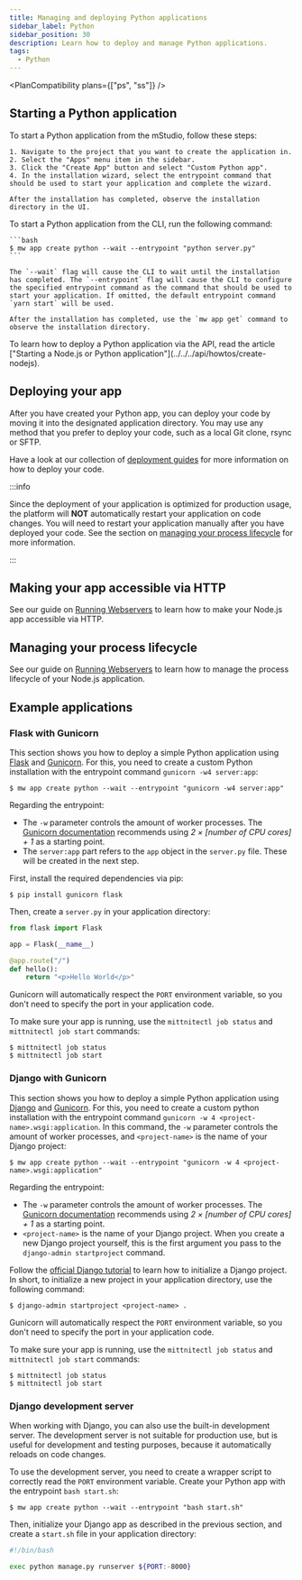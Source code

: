 ```yaml
---
title: Managing and deploying Python applications
sidebar_label: Python
sidebar_position: 30
description: Learn how to deploy and manage Python applications.
tags:
  - Python
---
```



<PlanCompatibility plans={["ps", "ss"]} />

## Starting a Python application

<Tabs groupId="access-mode">
  <TabItem value="gui" label="mStudio UI">
    To start a Python application from the mStudio, follow these steps:

    1. Navigate to the project that you want to create the application in.
    2. Select the "Apps" menu item in the sidebar.
    3. Click the "Create App" button and select "Custom Python app".
    4. In the installation wizard, select the entrypoint command that should be used to start your application and complete the wizard.

    After the installation has completed, observe the installation directory in the UI.

  </TabItem>
  <TabItem value="cli" label="CLI">
    To start a Python application from the CLI, run the following command:

    ```bash
    $ mw app create python --wait --entrypoint "python server.py"
    ```

    The `--wait` flag will cause the CLI to wait until the installation has completed. The `--entrypoint` flag will cause the CLI to configure the specified entrypoint command as the command that should be used to start your application. If omitted, the default entrypoint command `yarn start` will be used.

    After the installation has completed, use the `mw app get` command to observe the installation directory.

  </TabItem>
  <TabItem value="api" label="API">
    To learn how to deploy a Python application via the API, read the article ["Starting a Node.js or Python application"](../../../api/howtos/create-nodejs).
  </TabItem>
</Tabs>

## Deploying your app

After you have created your Python app, you can deploy your code by moving it into the designated application directory. You may use any method that you prefer to deploy your code, such as a local Git clone, rsync or SFTP.

Have a look at our collection of [deployment guides](/docs/v2/category/deployment-guides) for more information on how to deploy your code.

:::info

Since the deployment of your application is optimized for production usage, the platform will **NOT** automatically restart your application on code changes. You will need to restart your application manually after you have deployed your code. See the section on [managing your process lifecycle](#managing-your-process-lifecycle) for more information.

:::

## Making your app accessible via HTTP

See our guide on [Running Webservers](../webservers#making-your-app-accessible-via-http) to learn how to make your Node.js app accessible via HTTP.

## Managing your process lifecycle

See our guide on [Running Webservers](../webservers/#managing-your-process-lifecycle) to learn how to manage the process lifecycle of your Node.js application.

## Example applications

### Flask with Gunicorn

This section shows you how to deploy a simple Python application using [Flask](https://flask.palletsprojects.com/en/3.0.x/) and [Gunicorn](https://gunicorn.org/). For this, you need to create a custom Python installation with the entrypoint command `gunicorn -w4 server:app`:

```shellsession title="Local shell session"
$ mw app create python --wait --entrypoint "gunicorn -w4 server:app"
```

Regarding the entrypoint:

- The `-w` parameter controls the amount of worker processes. The [Gunicorn documentation](https://docs.gunicorn.org/en/stable/design.html#how-many-workers) recommends using _2 × [number of CPU cores] + 1_ as a starting point.
- The `server:app` part refers to the `app` object in the `server.py` file. These will be created in the next step.

First, install the required dependencies via pip:

```shellsession title="SSH shell session"
$ pip install gunicorn flask
```

Then, create a `server.py` in your application directory:

```python title="server.py"
from flask import Flask

app = Flask(__name__)

@app.route("/")
def hello():
    return "<p>Hello World</p>"
```

Gunicorn will automatically respect the `PORT` environment variable, so you don't need to specify the port in your application code.

To make sure your app is running, use the `mittnitectl job status` and `mittnitectl job start` commands:

```shellsession title="SSH shell session"
$ mittnitectl job status
$ mittnitectl job start
```

### Django with Gunicorn

This section shows you how to deploy a simple Python application using [Django](https://www.djangoproject.com/) and [Gunicorn](https://gunicorn.org/). For this, you need to create a custom python installation with the entrypoint command `gunicorn -w 4 <project-name>.wsgi:application`. In this command, the `-w` parameter controls the amount of worker processes, and `<project-name>` is the name of your Django project:

```shellsession title="Local shell session"
$ mw app create python --wait --entrypoint "gunicorn -w 4 <project-name>.wsgi:application"
```

Regarding the entrypoint:

- The `-w` parameter controls the amount of worker processes. The [Gunicorn documentation](https://docs.gunicorn.org/en/stable/design.html#how-many-workers) recommends using _2 × [number of CPU cores] + 1_ as a starting point.
- `<project-name>` is the name of your Django project. When you create a new Django project yourself, this is the first argument you pass to the `django-admin startproject` command.

Follow the [official Django tutorial](https://docs.djangoproject.com/en/5.0/intro/tutorial01/) to learn how to initialize a Django project. In short, to initialize a new project in your application directory, use the following command:

```shellsession title="SSH shell session"
$ django-admin startproject <project-name> .
```

Gunicorn will automatically respect the `PORT` environment variable, so you don't need to specify the port in your application code.

To make sure your app is running, use the `mittnitectl job status` and `mittnitectl job start` commands:

```shellsession title="SSH shell session"
$ mittnitectl job status
$ mittnitectl job start
```

### Django development server

When working with Django, you can also use the built-in development server. The development server is not suitable for production use, but is useful for development and testing purposes, because it automatically reloads on code changes.

To use the development server, you need to create a wrapper script to correctly read the `PORT` environment variable. Create your Python app with the entrypoint `bash start.sh`:

```shellsession title="Local shell session"
$ mw app create python --wait --entrypoint "bash start.sh"
```

Then, initialize your Django app as described in the previous section, and create a `start.sh` file in your application directory:

```bash title="start.sh"
#!/bin/bash

exec python manage.py runserver ${PORT:-8000}
```
